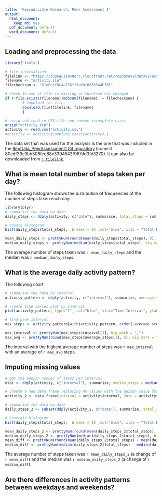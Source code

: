 ```yaml
---
title: 'Reproducible Research: Peer Assessment 1'
output:
  html_document:
    keep_md: yes
  pdf_document: default
  word_document: default
---
```


## Loading and preprocessing the data
```r
library("tools")

# file informationn
filelink <- "https://d396qusza40orc.cloudfront.net/repdata%2Fdata%2Factivity.zip"
filename <- "activity.zip"
filechecksum <- "61e0c1f8c4a736ff1ab0f8863344b301"

# check to see if file is missing or checksum has changed 
if (!file.exists(filename)|md5sum(filename) != filechecksum) {
        # download the file.
        download.file(filelink, filename)
        }         

# unzip and read in CSV file and remove incomplete cases
unzip("activity.zip")
activity <- read.csv("activity.csv")
#activity <- activity[complete.cases(activity),]
```
The data set that was used for the analysis is the one that was included in the [RepData_PeerAssessment1 Git repository](https://github.com/rdpeng/RepData_PeerAssessment1) (commit 80edf39c3bb508fee88e3394542f967dd3fd3270).  It can also be downloaded from [`r filelink`](`r filelink`).

## What is mean total number of steps taken per day?
The following histogram shows the distribution of frequencies of the number of steps taken each day:
```r
library(plyr)
# summarize the data by date
daily_steps <- ddply(activity, c("date"), summarise, total_steps = sum(steps, na.rm = TRUE))

# create histogram
hist(daily_steps$total_steps,  breaks = 20 ,col="blue", xlab = "Total Daily Steps", main = "Histogram of Total Daily Steps")
```

```r
mean_daily_steps <- prettyNum(round(mean(daily_steps$total_steps), 0), big.mark = ",")
median_daily_steps <- prettyNum(median(daily_steps$total_steps), big.mark = ",")
```

The average number of steps taken was `r mean_daily_steps` and the median was `r median_daily_steps`.

## What is the average daily activity pattern?
The following chart
```r
# simmarize the data by interval
activity_pattern <- ddply(activity, c("interval"), summarize, average_steps = mean(steps, na.rm = TRUE))

# create time series plot by interval
plot(activity_pattern, type="l", col="blue", xlab="Time Interval", ylab="Average Steps", main="Average Steps Taken per Time Interval")

# find peak interval
max_steps <- activity_pattern[with(activity_pattern, order(-average_steps)),][1,]
```

```r
max_interval <- prettyNum(max_steps$interval[1], big.mark = ",")
max_avg <- prettyNum(round(max_steps$average_steps[1], 0), big.mark = ",")
```


The interval with the highest average number of steps was `r max_interval` with an average of `r max_avg` steps.

## Imputing missing values


```r
# get the median number of steps per interval
msbi <- ddply(activity, c("interval"), summarize, median_steps = median(steps, na.rm = TRUE))

# create a new data frame replacing NA values with the meidan value for that interval
activity_2 <- data.frame(interval = activity$interval, date = activity$date, steps=ifelse(is.na(activity$steps), msbi[match(activity$interval, msbi$interval), 2], activity$steps), steps_old = activity$steps)

# summarize the data by date
daily_steps_2 <- subset(ddply(activity_2, c("date"), summarize, total_steps = sum(steps, na.rm = TRUE)), total_steps != 0)

# Generate histogram
hist(daily_steps$total_steps,  breaks = 20 ,col="blue", xlab = "Total Daily Steps", main = "Histogram of Total Daily Steps")
```

```r
mean_daily_steps_2 <- prettyNum(round(mean(daily_steps_2$total_steps), 0), big.mark = ",")
median_daily_steps_2 <- prettyNum(median(daily_steps_2$total_steps), big.mark = ",")
mean_diff <- prettyNum(round(mean(daily_steps_2$total_steps) - mean(daily_steps$total_steps), 0), big.mark = ",")
median_diff <- prettyNum(median(daily_steps_2$total_steps) - median(daily_steps$total_steps), big.mark = ",")
```
The average number of steps taken was `r mean_daily_steps_2` (a change of `r mean_diff`) and the median was `r median_daily_steps_2` (a change of `r median_diff`).

## Are there differences in activity patterns between weekdays and weekends?
